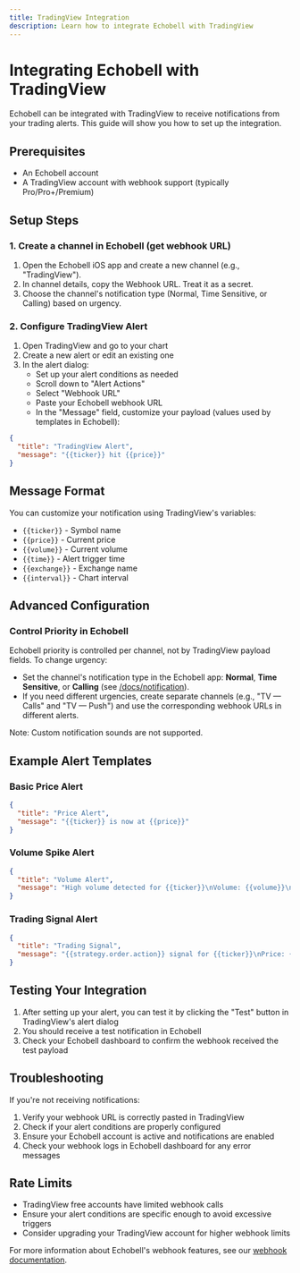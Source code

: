```yaml
---
title: TradingView Integration
description: Learn how to integrate Echobell with TradingView
---
```


# Integrating Echobell with TradingView

Echobell can be integrated with TradingView to receive notifications from your trading alerts. This guide will show you how to set up the integration.

## Prerequisites

- An Echobell account
- A TradingView account with webhook support (typically Pro/Pro+/Premium)

## Setup Steps

### 1. Create a channel in Echobell (get webhook URL)

1. Open the Echobell iOS app and create a new channel (e.g., "TradingView").
2. In channel details, copy the Webhook URL. Treat it as a secret.
3. Choose the channel's notification type (Normal, Time Sensitive, or Calling) based on urgency.

### 2. Configure TradingView Alert

1. Open TradingView and go to your chart
2. Create a new alert or edit an existing one
3. In the alert dialog:
   - Set up your alert conditions as needed
   - Scroll down to "Alert Actions"
   - Select "Webhook URL"
   - Paste your Echobell webhook URL
   - In the "Message" field, customize your payload (values used by templates in Echobell):

```json
{
  "title": "TradingView Alert",
  "message": "{{ticker}} hit {{price}}"
}
```

## Message Format

You can customize your notification using TradingView's variables:

- `{{ticker}}` - Symbol name
- `{{price}}` - Current price
- `{{volume}}` - Current volume
- `{{time}}` - Alert trigger time
- `{{exchange}}` - Exchange name
- `{{interval}}` - Chart interval

## Advanced Configuration

### Control Priority in Echobell

Echobell priority is controlled per channel, not by TradingView payload fields. To change urgency:

- Set the channel's notification type in the Echobell app: **Normal**, **Time Sensitive**, or **Calling** (see [/docs/notification](/docs/notification)).
- If you need different urgencies, create separate channels (e.g., "TV — Calls" and "TV — Push") and use the corresponding webhook URLs in different alerts.

Note: Custom notification sounds are not supported.

## Example Alert Templates

### Basic Price Alert

```json
{
  "title": "Price Alert",
  "message": "{{ticker}} is now at {{price}}"
}
```

### Volume Spike Alert

```json
{
  "title": "Volume Alert",
  "message": "High volume detected for {{ticker}}\nVolume: {{volume}}\nPrice: {{price}}"
}
```

### Trading Signal Alert

```json
{
  "title": "Trading Signal",
  "message": "{{strategy.order.action}} signal for {{ticker}}\nPrice: {{price}}\nTime: {{time}}"
}
```

## Testing Your Integration

1. After setting up your alert, you can test it by clicking the "Test" button in TradingView's alert dialog
2. You should receive a test notification in Echobell
3. Check your Echobell dashboard to confirm the webhook received the test payload

## Troubleshooting

If you're not receiving notifications:

1. Verify your webhook URL is correctly pasted in TradingView
2. Check if your alert conditions are properly configured
3. Ensure your Echobell account is active and notifications are enabled
4. Check your webhook logs in Echobell dashboard for any error messages

## Rate Limits

- TradingView free accounts have limited webhook calls
- Ensure your alert conditions are specific enough to avoid excessive triggers
- Consider upgrading your TradingView account for higher webhook limits

For more information about Echobell's webhook features, see our [webhook documentation](/docs/webhook).

